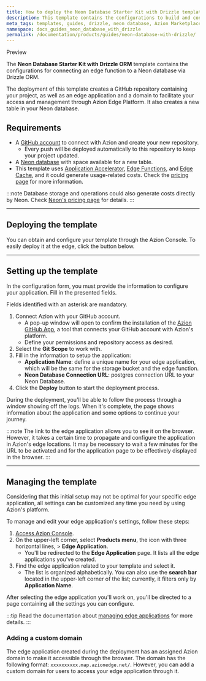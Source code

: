 ```yaml
---
title: How to deploy the Neon Database Starter Kit with Drizzle template
description: This template contains the configurations to build and connect your application to Neon Database.
meta_tags: templates, guides, drizzle, neon database, Azion Marketplace, web, edge computing
namespace: docs_guides_neon_database_with_drizzle
permalink: /documentation/products/guides/neon-database-with-drizzle/
---
```



<Tag severity="info" client:only="vue">
Preview
</Tag>

The **Neon Database Starter Kit with Drizzle ORM** template contains the configurations for connecting an edge function to a Neon database via Drizzle ORM.

The deployment of this template creates a GitHub repository containing your project, as well as an edge application and a domain to facilitate your access and management through Azion Edge Platform. It also creates a new table in your Neon database.

## Requirements

- A [GitHub account](https://github.com/signup) to connect with Azion and create your new repository.
    - Every push will be deployed automatically to this repository to keep your project updated.
- A [Neon database](https://neon.tech/) with space available for a new table.
- This template uses [Application Accelerator](/en/documentation/products/build/edge-application/application-accelerator/), [Edge Functions](/en/documentation/products/build/edge-application/edge-functions/), and [Edge Cache](https://www.azion.com/en/documentation/products/build/edge-application/edge-cache/), and it could generate usage-related costs. Check the [pricing page](https://www.azion.com/en/pricing/) for more information.

:::note
Database storage and operations could also generate costs directly by Neon. Check [Neon's pricing page](https://neon.tech/pricing) for details.
:::

---

## Deploying the template

You can obtain and configure your template through the Azion Console. To easily deploy it at the edge, click the button below.

<LinkButton
    label="Deploy"
    link="https://console.azion.com/create/azion-community/neon-database-with-drizzle"
    icon="ai ai-azion"
    icon-pos="left"
  />

---

## Setting up the template

In the configuration form, you must provide the information to configure your application. Fill in the presented fields. 

Fields identified with an asterisk are mandatory.

1. Connect Azion with your GitHub account.
    - A pop-up window will open to confirm the installation of the [Azion GitHub App](/en/documentation/products/guides/azion-github-app/), a tool that connects your GitHub account with Azion's platform.
    - Define your permissions and repository access as desired.
2. Select the **Git Scope** to work with.
3. Fill in the information to setup the application:
    - **Application Name**: define a unique name for your edge application, which will be the same for the storage bucket and the edge function.
    - **Neon Database Connection URL**: postgres connection URL to your Neon Database.
4. Click the **Deploy** button to start the deployment process.

During the deployment, you'll be able to follow the process through a window showing off the logs. When it's complete, the page shows information about the application and some options to continue your journey.

:::note
The link to the edge application allows you to see it on the browser. However, it takes a certain time to propagate and configure the application in Azion's edge locations. It may be necessary to wait a few minutes for the URL to be activated and for the application page to be effectively displayed in the browser.
:::

---

## Managing the template

Considering that this initial setup may not be optimal for your specific edge application, all settings can be customized any time you need by using Azion's platform.

To manage and edit your edge application's settings, follow these steps:

1. [Access Azion Console](https://console.azion.com).
2. On the upper-left corner, select **Products menu**, the icon with three horizontal lines, > **Edge Application**.
    - You'll be redirected to the **Edge Application** page. It lists all the edge applications you've created.
3. Find the edge application related to your template and select it.
    - The list is organized alphabetically. You can also use the **search bar** located in the upper-left corner of the list; currently, it filters only by **Application Name**.

After selecting the edge application you'll work on, you'll be directed to a page containing all the settings you can configure.

:::tip
Read the documentation about [managing edge applications](/en/documentation/products/build/edge-application/first-steps/) for more details.
:::

### Adding a custom domain

The edge application created during the deployment has an assigned Azion domain to make it accessible through the browser. The domain has the following format: `xxxxxxxxxx.map.azionedge.net/`. However, you can add a custom domain for users to access your edge application through it.


<LinkButton link="/en/documentation/products/guides/configure-a-domain/" label="go to configuring a domain guide" severity="secondary" /> 
